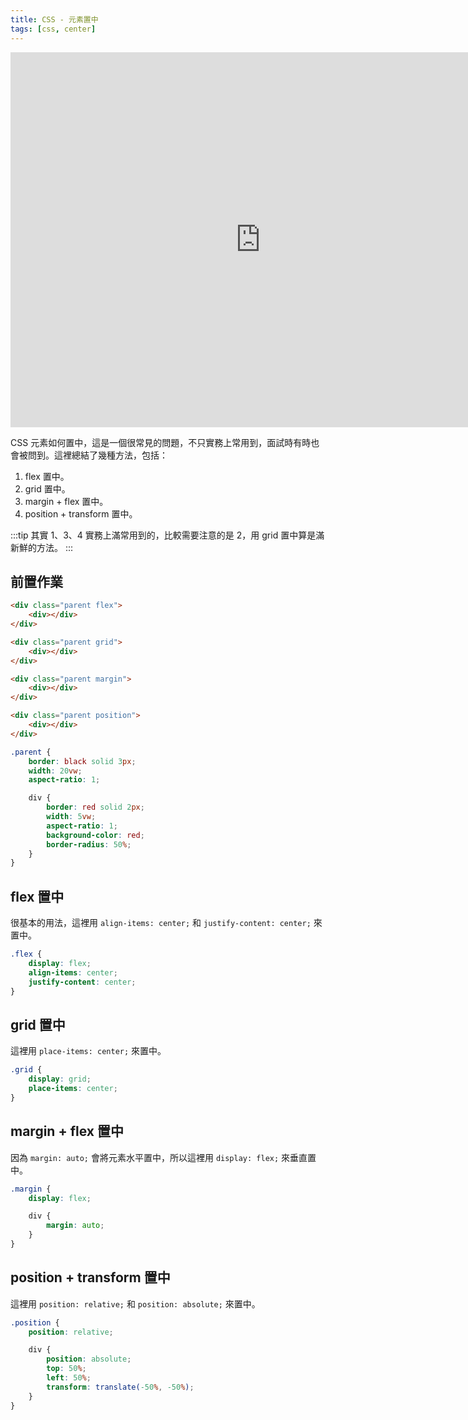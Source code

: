 ```yaml
---
title: CSS - 元素置中
tags: [css, center]
---
```

<iframe height="600" width="800" title="[CSS] - 元素置中法" src="https://codepen.io/ChungYingHo/embed/xxNVqpa?default-tab=html%2Cresult" frameborder="no" loading="lazy" allowtransparency="true" allowfullscreen="true">
  See the Pen <a href="https://codepen.io/ChungYingHo/pen/xxNVqpa">
  [CSS] - 元素置中法</a> by ChungYingHo (<a href="https://codepen.io/ChungYingHo">@ChungYingHo</a>)
  on <a href="https://codepen.io">CodePen</a>.
</iframe>

CSS 元素如何置中，這是一個很常見的問題，不只實務上常用到，面試時有時也會被問到。這裡總結了幾種方法，包括：
1. flex 置中。
2. grid 置中。
3. margin + flex 置中。
4. position + transform 置中。

:::tip
其實 1、3、4 實務上滿常用到的，比較需要注意的是 2，用 grid 置中算是滿新鮮的方法。
:::

## 前置作業
```html
<div class="parent flex">
	<div></div>
</div>

<div class="parent grid">
	<div></div>
</div>

<div class="parent margin">
	<div></div>
</div>

<div class="parent position">
	<div></div>
</div>
```
```css
.parent {
	border: black solid 3px;
	width: 20vw;
	aspect-ratio: 1;

	div {
		border: red solid 2px;
		width: 5vw;
		aspect-ratio: 1;
		background-color: red;
		border-radius: 50%;
	}
}
```

## flex 置中
很基本的用法，這裡用 `align-items: center;` 和 `justify-content: center;` 來置中。
```css
.flex {
	display: flex;
	align-items: center;
	justify-content: center;
}
```

## grid 置中
這裡用 `place-items: center;` 來置中。
```css
.grid {
	display: grid;
	place-items: center;
}
```

## margin + flex 置中
因為 `margin: auto;` 會將元素水平置中，所以這裡用 `display: flex;` 來垂直置中。
```css
.margin {
	display: flex;

	div {
		margin: auto;
	}
}
```

## position + transform 置中
這裡用 `position: relative;` 和 `position: absolute;` 來置中。
```css
.position {
	position: relative;

	div {
		position: absolute;
		top: 50%;
		left: 50%;
		transform: translate(-50%, -50%);
	}
}
```
